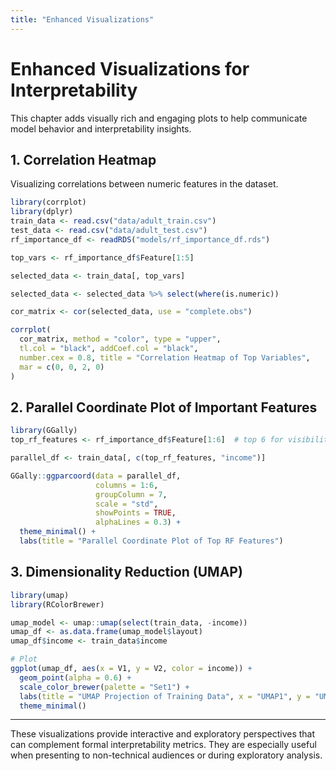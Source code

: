 ```yaml
---
title: "Enhanced Visualizations"
---
```


# Enhanced Visualizations for Interpretability

This chapter adds visually rich and engaging plots to help communicate model behavior and interpretability insights.

## 1. Correlation Heatmap

Visualizing correlations between numeric features in the dataset.

```r
library(corrplot)
library(dplyr)
train_data <- read.csv("data/adult_train.csv")
test_data <- read.csv("data/adult_test.csv")
rf_importance_df <- readRDS("models/rf_importance_df.rds")

top_vars <- rf_importance_df$Feature[1:5]

selected_data <- train_data[, top_vars]

selected_data <- selected_data %>% select(where(is.numeric))

cor_matrix <- cor(selected_data, use = "complete.obs")

corrplot(
  cor_matrix, method = "color", type = "upper",
  tl.col = "black", addCoef.col = "black",
  number.cex = 0.8, title = "Correlation Heatmap of Top Variables",
  mar = c(0, 0, 2, 0)
)


```

## 2. Parallel Coordinate Plot of Important Features

```r
library(GGally)
top_rf_features <- rf_importance_df$Feature[1:6]  # top 6 for visibility

parallel_df <- train_data[, c(top_rf_features, "income")]

GGally::ggparcoord(data = parallel_df,
                   columns = 1:6,
                   groupColumn = 7,
                   scale = "std",
                   showPoints = TRUE,
                   alphaLines = 0.3) +
  theme_minimal() +
  labs(title = "Parallel Coordinate Plot of Top RF Features")
```

## 3. Dimensionality Reduction (UMAP)

```r
library(umap)
library(RColorBrewer)

umap_model <- umap::umap(select(train_data, -income))
umap_df <- as.data.frame(umap_model$layout)
umap_df$income <- train_data$income

# Plot
ggplot(umap_df, aes(x = V1, y = V2, color = income)) +
  geom_point(alpha = 0.6) +
  scale_color_brewer(palette = "Set1") +
  labs(title = "UMAP Projection of Training Data", x = "UMAP1", y = "UMAP2") +
  theme_minimal()
```

------------------------------------------------------------------------

These visualizations provide interactive and exploratory perspectives that can complement formal interpretability metrics. They are especially useful when presenting to non-technical audiences or during exploratory analysis.
